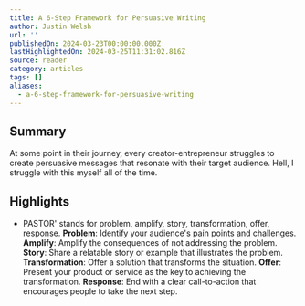 ```yaml
---
title: A 6-Step Framework for Persuasive Writing
author: Justin Welsh
url: ''
publishedOn: 2024-03-23T00:00:00.000Z
lastHighlightedOn: 2024-03-25T11:31:02.816Z
source: reader
category: articles
tags: []
aliases:
  - a-6-step-framework-for-persuasive-writing
---
```

## Summary

At some point in their journey, every creator-entrepreneur struggles to create persuasive messages that resonate with their target audience. Hell, I struggle with this myself all of the time.

## Highlights
- PASTOR' stands for problem, amplify, story, transformation, offer, response.
  **Problem**: Identify your audience's pain points and challenges.
  **Amplify**: Amplify the consequences of not addressing the problem.
  **Story**: Share a relatable story or example that illustrates the problem.
  **Transformation**: Offer a solution that transforms the situation.
  **Offer**: Present your product or service as the key to achieving the transformation.
  **Response**: End with a clear call-to-action that encourages people to take the next step.
